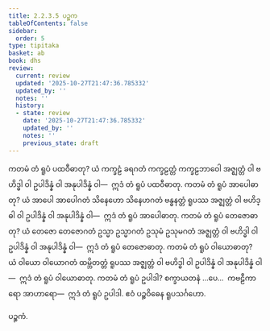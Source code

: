 ```yaml
---
title: 2.2.3.5 ပဉ္စက
tableOfContents: false
sidebar:
  order: 5
type: tipitaka
basket: ab
book: dhs
review:
  current: review
  updated: '2025-10-27T21:47:36.785332'
  updated_by: ''
  notes: ''
  history:
  - state: review
    date: '2025-10-27T21:47:36.785332'
    updated_by: ''
    notes: ''
    previous_state: draft
---
```



<ReviewStatus review={frontmatter.review} showDetails={true} />

<HypothesisAnnotation frontmatter={frontmatter} />

<DynamicBreadcrumb />

<Division number="967" book="dhs" e="ch" v="29" p="201">

<Paragraph number="1624" book="dhs">
ကတမံ တံ ရူပံ ပထဝီဓာတု? ယံ ကက္ခဠံ ခရဂတံ ကက္ခဠတ္တံ ကက္ခဠဘာဝေါ အဇ္ဈတ္တံ ဝါ ဗဟိဒ္ဓါ ဝါ ဥပါဒိန္နံ ဝါ အနုပါဒိန္နံ ဝါ—  ဣဒံ တံ ရူပံ ပထဝီဓာတု.
</Paragraph>

</Division>
<Division number="968" book="dhs" e="ch" v="29" p="201">

<Paragraph number="1625" book="dhs">
ကတမံ တံ ရူပံ အာပေါဓာတု? ယံ အာပေါ အာပေါဂတံ သိနေဟော သိနေဟဂတံ ဗန္ဓနတ္တံ ရူပဿ အဇ္ဈတ္တံ ဝါ ဗဟိဒ္ဓါ ဝါ ဥပါဒိန္နံ ဝါ အနုပါဒိန္နံ ဝါ—  ဣဒံ တံ ရူပံ အာပေါဓာတု.
</Paragraph>

</Division>
<Division number="969" book="dhs" e="ch" v="29" p="202">

<Paragraph number="1626" book="dhs">
ကတမံ တံ ရူပံ တေဇောဓာတု? ယံ တေဇော တေဇောဂတံ ဥသ္မာ ဥသ္မာဂတံ ဥသုမံ ဥသုမဂတံ အဇ္ဈတ္တံ ဝါ ဗဟိဒ္ဓါ ဝါ ဥပါဒိန္နံ ဝါ အနုပါဒိန္နံ ဝါ—  ဣဒံ တံ ရူပံ တေဇောဓာတု.
</Paragraph>

</Division>
<Division number="970" book="dhs" e="ch" v="29" p="202">

<Paragraph number="1627" book="dhs">
ကတမံ တံ ရူပံ ဝါယောဓာတု? ယံ ဝါယော ဝါယောဂတံ ထမ္ဘိတတ္တံ ရူပဿ အဇ္ဈတ္တံ ဝါ ဗဟိဒ္ဓါ ဝါ ဥပါဒိန္နံ ဝါ အနုပါဒိန္နံ ဝါ—  ဣဒံ တံ ရူပံ ဝါယောဓာတု.
</Paragraph>

</Division>
<Division number="971" book="dhs" e="ch" v="29" p="202">

<Paragraph number="1628" book="dhs">
ကတမံ တံ ရူပံ ဥပါဒါ? စက္ခာယတနံ …ပေ…  ကဗဠီကာရော အာဟာရော—  ဣဒံ တံ ရူပံ ဥပါဒါ.

</Paragraph>
</Division>

<Paragraph number="1629" type="center" book="dhs">
ဧဝံ ပဉ္စဝိဓေန ရူပသင်္ဂဟော.

  
ပဉ္စကံ.
</Paragraph>